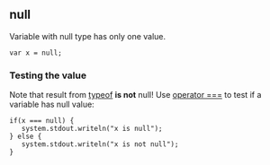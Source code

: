 == null ==

Variable with null type has only one value.

 var x = null;

=== Testing the value ===

Note that result from [[typeof]] '''is not''' null! Use [[===|operator ===]] to test if a variable has null value:

 if(x === null) {
 	system.stdout.writeln("x is null");
 } else {
 	system.stdout.writeln("x is not null");
 }
